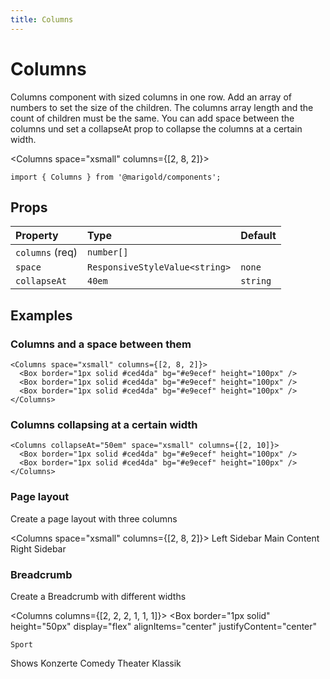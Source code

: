 ```yaml
---
title: Columns
---
```


# Columns

Columns component with sized columns in one row. Add an array of numbers to set the size of the children. The columns array length and the count of children must be the same. You can add space between the columns und set a collapseAt prop to collapse the columns at a certain width.

<Columns space="xsmall" columns={[2, 8, 2]}>
  <Box border="1px solid #ced4da" bg="#e9ecef" height="100px" />
  <Box border="1px solid #ced4da" bg="#e9ecef" height="100px" />
  <Box border="1px solid #ced4da" bg="#e9ecef" height="100px" />
</Columns>

```tsx onlyCode
import { Columns } from '@marigold/components';
```

## Props

| Property        | Type                           | Default  |
| :-------------- | :----------------------------- | :------- |
| `columns` (req) | `number[]`                     |          |
| `space`         | `ResponsiveStyleValue<string>` | `none`   |
| `collapseAt`    | `40em`                         | `string` |

## Examples

### Columns and a space between them

```tsx expandCode
<Columns space="xsmall" columns={[2, 8, 2]}>
  <Box border="1px solid #ced4da" bg="#e9ecef" height="100px" />
  <Box border="1px solid #ced4da" bg="#e9ecef" height="100px" />
  <Box border="1px solid #ced4da" bg="#e9ecef" height="100px" />
</Columns>
```

### Columns collapsing at a certain width

```tsx
<Columns collapseAt="50em" space="xsmall" columns={[2, 10]}>
  <Box border="1px solid #ced4da" bg="#e9ecef" height="100px" />
  <Box border="1px solid #ced4da" bg="#e9ecef" height="100px" />
</Columns>
```

### Page layout

Create a page layout with three columns

<Columns space="xsmall" columns={[2, 8, 2]}>
  <Box border="1px solid #ced4da" bg="#e9ecef" height="250px" p="xsmall">
    Left Sidebar
  </Box>
  <Box border="1px solid #ced4da" bg="#e9ecef" height="250px" p="xsmall">
    Main Content
  </Box>
  <Box border="1px solid #ced4da" bg="#e9ecef" height="250px" p="xsmall">
    Right Sidebar
  </Box>
</Columns>

### Breadcrumb

Create a Breadcrumb with different widths

<Columns columns={[2, 2, 2, 1, 1, 1]}>
  <Box
    border="1px solid"
    height="50px"
    display="flex"
    alignItems="center"
    justifyContent="center"
  >
    Sport
  </Box>
  <Box
    border="1px solid"
    height="50px"
    display="flex"
    alignItems="center"
    justifyContent="center"
  >
    Shows
  </Box>
  <Box
    border="1px solid"
    height="50px"
    display="flex"
    alignItems="center"
    justifyContent="center"
  >
    Konzerte
  </Box>
  <Box
    border="1px solid"
    height="50px"
    display="flex"
    alignItems="center"
    justifyContent="center"
  >
    Comedy
  </Box>
  <Box
    border="1px solid"
    height="50px"
    display="flex"
    alignItems="center"
    justifyContent="center"
  >
    Theater
  </Box>
  <Box
    border="1px solid"
    height="50px"
    display="flex"
    alignItems="center"
    justifyContent="center"
  >
    Klassik
  </Box>
</Columns>

